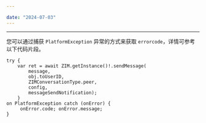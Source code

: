 ```yaml
---

date: "2024-07-03"
---
```


<Title>ZIM Flutter [sendMessage](https://pub.dev/documentation/zego_zim/latest/zego_zim/ZIM/sendMessage.html) 接口的 `ZIMMessageSentCallback` 中没有暴露 `errorcode`，该如何获取呢？</Title>



------
您可以通过捕获 `PlatformException` 异常的方式来获取 `errorcode`，详情可参考以下代码片段。   
```
try { 
    var ret = await ZIM.getInstance()!.sendMessage(
        message, 
        obj.toUserID, 
        ZIMConversationType.peer, 
        config, 
        messageSendNotification); 
    } 
on PlatformException catch (onError) {
     onError.code; onError.message; 
}
```